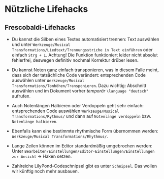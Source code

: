 # Nützliche Lifehacks

## Frescobaldi-Lifehacks

-   Du kannst die Silben eines Textes automatisiert trennen: Text auswählen und unter `Werkzeuge/Musical Transformations/Liedtext/Trennungsstriche in Text einführen` oder einfach `Strg + L`. Achtung! Die Funktion funktioniert leider nicht absolut fehlerfrei, deswegen definitiv nochmal Korrektur drüber lesen.

-   Du kannst Noten ganz einfach transponieren, was in diesem Falle meint, dass sich der tatsächliche Code verändert: entsprechenden Code auswählen unter `Werkzeuge/Musical Transformations/Tonhöhen/Transponieren`. Dazu wichtig: Abschnitt auswählen und im Dokument vorher *temporär* `\language "deutsch"` aufrufen.

-   Auch Notenlängen Halbieren oder Verdoppeln geht sehr einfach: entsprechenden Code auswählen `Werkzeuge/Musical Transformations/Rythmus/` und dann auf `Notenlänge verdoppeln` bzw. `Notenlänge halbieren`.

-   Ebenfalls kann eine bestimmte rhythmische Form übernommen werden: `Werkzeuge/Musical Transformations/Rhythmus/`.

-   Lange Zeilen können im Editor standardmäßig umgebrochen werden: Unter `Bearbeiten/Einstellungen/Editor-Einstellungen/Einstellungen zur Ansicht` -\> Haken setzen.

-   Zahlreiche LilyPond-Codeschnipsel gibt es unter `Schnipsel`. Das wollen wir künftig noch mehr ausbauen.
